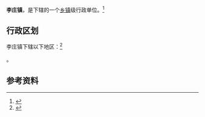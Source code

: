 {{中国乡级行政区|37/16/21/105/000}}

'''李庄镇'''，是{{PRC admin/fullname|37/16/21/105/000|3}}下辖的一个[[乡镇|乡镇]]级行政单位。<ref>{{PRC admin/ref sgc|{{PRC admin/parent|37/16/21/105/000}}}}</ref>

== 行政区划 ==

李庄镇下辖以下地区：<ref>{{PRC admin/ref sgc|37/16/21/105/000}}</ref>

{{PRC admin/children|37/16/21/105/000}}。

== 参考资料 ==

{{reflist}}

{{行政区划小作品}}
{{PRC admin/navcat|37/16/21/105/000}}